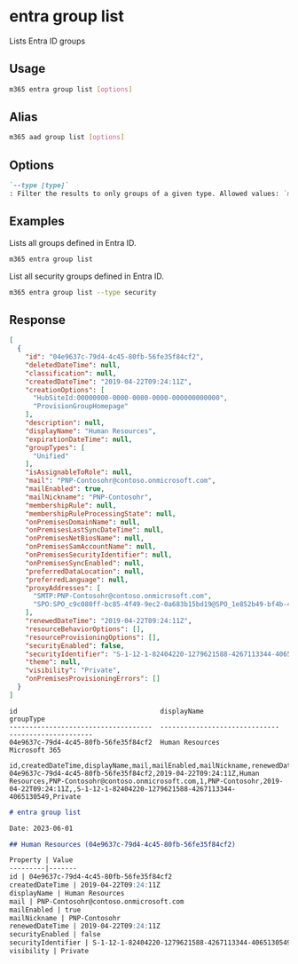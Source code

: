 
# entra group list

Lists Entra ID groups

## Usage

```sh
m365 entra group list [options]
```

## Alias

```sh
m365 aad group list [options]
```

## Options

```md definition-list
`--type [type]`
: Filter the results to only groups of a given type. Allowed values: `microsoft365`, `security`, `distribution`, `mailEnabledSecurity`. By default, all groups are listed.
```

<Global />

## Examples

Lists all groups defined in Entra ID.

```sh
m365 entra group list
```

List all security groups defined in Entra ID.

```sh
m365 entra group list --type security
```

## Response

<Tabs>
  <TabItem value="JSON">

  ```json
  [
    {
      "id": "04e9637c-79d4-4c45-80fb-56fe35f84cf2",
      "deletedDateTime": null,
      "classification": null,
      "createdDateTime": "2019-04-22T09:24:11Z",
      "creationOptions": [
        "HubSiteId:00000000-0000-0000-0000-000000000000",
        "ProvisionGroupHomepage"
      ],
      "description": null,
      "displayName": "Human Resources",
      "expirationDateTime": null,
      "groupTypes": [
        "Unified"
      ],
      "isAssignableToRole": null,
      "mail": "PNP-Contosohr@contoso.onmicrosoft.com",
      "mailEnabled": true,
      "mailNickname": "PNP-Contosohr",
      "membershipRule": null,
      "membershipRuleProcessingState": null,
      "onPremisesDomainName": null,
      "onPremisesLastSyncDateTime": null,
      "onPremisesNetBiosName": null,
      "onPremisesSamAccountName": null,
      "onPremisesSecurityIdentifier": null,
      "onPremisesSyncEnabled": null,
      "preferredDataLocation": null,
      "preferredLanguage": null,
      "proxyAddresses": [
        "SMTP:PNP-Contosohr@contoso.onmicrosoft.com",
        "SPO:SPO_c9c080ff-bc85-4f49-9ec2-0a683b15bd19@SPO_1e852b49-bf4b-4ba5-bcd4-a8c4706c8ed4"
      ],
      "renewedDateTime": "2019-04-22T09:24:11Z",
      "resourceBehaviorOptions": [],
      "resourceProvisioningOptions": [],
      "securityEnabled": false,
      "securityIdentifier": "S-1-12-1-82404220-1279621588-4267113344-4065130549",
      "theme": null,
      "visibility": "Private",
      "onPremisesProvisioningErrors": []
    }
  ]
  ```

  </TabItem>
  <TabItem value="Text">

  ```text
  id                                    displayName                     groupType
  ------------------------------------  ------------------------------  ---------------------
  04e9637c-79d4-4c45-80fb-56fe35f84cf2  Human Resources                 Microsoft 365
  ```

  </TabItem>
  <TabItem value="CSV">

  ```csv
  id,createdDateTime,displayName,mail,mailEnabled,mailNickname,renewedDateTime,securityEnabled,securityIdentifier,visibility
  04e9637c-79d4-4c45-80fb-56fe35f84cf2,2019-04-22T09:24:11Z,Human Resources,PNP-Contosohr@contoso.onmicrosoft.com,1,PNP-Contosohr,2019-04-22T09:24:11Z,,S-1-12-1-82404220-1279621588-4267113344-4065130549,Private
  ```

  </TabItem>
  <TabItem value="Markdown">

  ```md
  # entra group list

  Date: 2023-06-01

  ## Human Resources (04e9637c-79d4-4c45-80fb-56fe35f84cf2)

  Property | Value
  ---------|-------
  id | 04e9637c-79d4-4c45-80fb-56fe35f84cf2
  createdDateTime | 2019-04-22T09:24:11Z
  displayName | Human Resources
  mail | PNP-Contosohr@contoso.onmicrosoft.com
  mailEnabled | true
  mailNickname | PNP-Contosohr
  renewedDateTime | 2019-04-22T09:24:11Z
  securityEnabled | false
  securityIdentifier | S-1-12-1-82404220-1279621588-4267113344-4065130549
  visibility | Private
  ```

  </TabItem>
</Tabs>